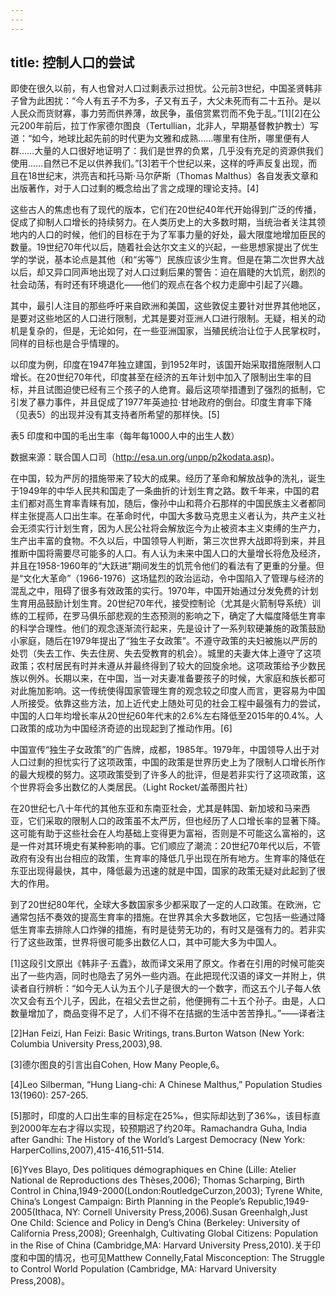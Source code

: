 ```yaml
---
---
---
```

title: 控制人口的尝试
---




即使在很久以前，有人也曾对人口过剩表示过担忧。公元前3世纪，中国圣贤韩非子曾为此困扰：“今人有五子不为多，子又有五子，大父未死而有二十五孙。是以人民众而货财寡，事力劳而供养薄，故民争，虽倍赏累罚而不免于乱。”[1][2]在公元200年前后，拉丁作家德尔图良（Tertullian，北非人，早期基督教护教士）写道：“如今，地球比起先前的时代更为文雅和成熟……哪里有住所，哪里便有人群……大量的人口很好地证明了：我们是世界的负累，几乎没有充足的资源供我们使用……自然已不足以供养我们。”[3]若干个世纪以来，这样的呼声反复出现，而且在18世纪末，洪亮吉和托马斯·马尔萨斯（Thomas Malthus）各自发表文章和出版著作，对于人口过剩的概念给出了言之成理的理论支持。[4]

这些古人的焦虑也有了现代的版本，它们在20世纪40年代开始得到广泛的传播，促成了抑制人口增长的持续努力。在人类历史上的大多数时期，当统治者关注其领地内的人口的时候，他们的目标在于为了军事力量的好处，最大限度地增加臣民的数量。19世纪70年代以后，随着社会达尔文主义的兴起，一些思想家提出了优生学的学说，基本论点是其他（和“劣等”）民族应该少生育。但是在第二次世界大战以后，却又异口同声地出现了对人口过剩后果的警告：迫在眉睫的大饥荒，剧烈的社会动荡，有时还有环境退化——他们的观点在各个权力走廊中引起了兴趣。

其中，最引人注目的那些呼吁来自欧洲和美国，这些敦促主要针对世界其他地区，是要对这些地区的人口进行限制，尤其是要对亚洲人口进行限制。无疑，相关的动机是复杂的，但是，无论如何，在一些亚洲国家，当殖民统治让位于人民掌权时，同样的目标也是合乎情理的。

以印度为例，印度在1947年独立建国，到1952年时，该国开始采取措施限制人口增长。在20世纪70年代，印度甚至在经济的五年计划中加入了限制出生率的目标，并且试图迫使已经有三个孩子的人绝育。最后这项举措遭到了强烈的抵制，它引发了暴力事件，并且促成了1977年英迪拉·甘地政府的倒台。印度生育率下降（见表5）的出现并没有其支持者所希望的那样快。[5]

表5 印度和中国的毛出生率（每年每1000人中的出生人数）



数据来源：联合国人口司（http://esa.un.org/unpp/p2kodata.asp)。

在中国，较为严厉的措施带来了较大的成果。经历了革命和解放战争的洗礼，诞生于1949年的中华人民共和国走了一条曲折的计划生育之路。数千年来，中国的君主们都对高生育率青睐有加，随后，像孙中山和蒋介石那样的中国民族主义者都同样主张提高人口出生率。在革命时代，中国大多数马克思主义者认为，共产主义社会无须实行计划生育，因为人民公社将会解放迄今为止被资本主义束缚的生产力，生产出丰富的食物。不久以后，中国领导人判断，第三次世界大战即将到来，并且推断中国将需要尽可能多的人口。有人认为未来中国人口的大量增长将危及经济，并且在1958-1960年的“大跃进”期间发生的饥荒令他们的看法有了更重的分量。但是“文化大革命”（1966-1976）这场猛烈的政治运动，令中国陷入了管理与经济的混乱之中，阻碍了很多有效政策的实行。1970年，中国开始通过分发免费的计划生育用品鼓励计划生育。20世纪70年代，接受控制论（尤其是火箭制导系统）训练的工程师，在罗马俱乐部悲观的生态预测的影响之下，确定了大幅度降低生育率的科学合理性。他们的观念逐渐流行起来，先是设计了一系列软硬兼施的政策鼓励小家庭，随后在1979年提出了“独生子女政策”。不遵守政策的夫妇被施以严厉的处罚（失去工作、失去住房、失去受教育的机会）。城里的夫妻大体上遵守了这项政策；农村居民有时并未遵从并最终得到了较大的回旋余地。这项政策给予少数民族以例外。长期以来，在中国，当一对夫妻准备要孩子的时候，大家庭和族长都可对此施加影响。这一传统使得国家管理生育的观念较之印度人而言，更容易为中国人所接受。依靠这些方法，加上近代史上随处可见的社会工程中最强有力的尝试，中国的人口年均增长率从20世纪60年代末的2.6%左右降低至2015年的0.4%。人口政策的成功为中国经济奇迹的出现起到了推动作用。[6]

中国宣传“独生子女政策”的广告牌，成都，1985年。1979年，中国领导人出于对人口过剩的担忧实行了这项政策，中国的政策是世界历史上为了限制人口增长所作的最大规模的努力。这项政策受到了许多人的批评，但是若非实行了这项政策，这个世界将会多出数亿的人类居民。（Light Rocket/盖蒂图片社）



在20世纪七八十年代的其他东亚和东南亚社会，尤其是韩国、新加坡和马来西亚，它们采取的限制人口的政策虽不太严厉，但也经历了人口增长率的显著下降。这可能有助于这些社会在人均基础上变得更为富裕，否则是不可能这么富裕的，这是一件对其环境史有某种影响的事。它们顺应了潮流：20世纪70年代以后，不管政府有没有出台相应的政策，生育率的降低几乎出现在所有地方。生育率的降低在东亚出现得最快，其中，降低最为迅速的就是中国，国家的政策无疑对此起到了很大的作用。

到了20世纪80年代，全球大多数国家多少都采取了一定的人口政策。在欧洲，它通常包括不奏效的提高生育率的措施。在世界其余大多数地区，它包括一些通过降低生育率去排除人口炸弹的措施，有时是徒劳无功的，有时又是强有力的。若非实行了这些政策，世界将很可能多出数亿人口，其中可能大多为中国人。

[1]这段引文原出《韩非子·五蠹》，故而译文采用了原文。作者在引用的时候可能突出了一些内涵，同时也隐去了另外一些内涵。在此把现代汉语的译文一并附上，供读者自行辨析：“如今无人认为五个儿子是很大的一个数字，而这五个儿子每人依次又会有五个儿子，因此，在祖父去世之前，他便拥有二十五个孙子。由是，人口数量增加了，商品变得不足了，人们不得不在拮据的生活中苦苦挣扎。”——译者注



[2]Han Feizi, Han Feizi: Basic Writings, trans.Burton Watson (New York: Columbia University Press,2003),98.



[3]德尔图良的引言出自Cohen, How Many People,6。



[4]Leo Silberman, “Hung Liang-chi: A Chinese Malthus,” Population Studies 13(1960): 257-265.



[5]那时，印度的人口出生率的目标定在25‰，但实际却达到了36‰，该目标直到2000年左右才得以实现，较预期迟了约20年。Ramachandra Guha, India after Gandhi: The History of the World’s Largest Democracy (New York: HarperCollins,2007),415-416,511-514.



[6]Yves Blayo, Des politiques démographiques en Chine (Lille: Atelier National de Reproductions des Thèses,2006); Thomas Scharping, Birth Control in China,1949-2000(London:RoutledgeCurzon,2003); Tyrene White, China’s Longest Campaign: Birth Planning in the People’s Republic,1949-2005(Ithaca, NY: Cornell University Press,2006).Susan Greenhalgh,Just One Child: Science and Policy in Deng’s China (Berkeley: University of California Press,2008); Greenhalgh, Cultivating Global Citizens: Population in the Rise of China (Cambridge,MA: Harvard University Press,2010).关于印度和中国的情况，也可见Matthew Connelly,Fatal Misconception: The Struggle to Control World Population (Cambridge, MA: Harvard University Press,2008)。